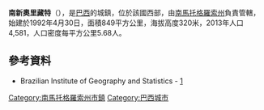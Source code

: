 {{coord|22|40|08|S|53|51|36|W|scale:30000|display=title}}

'''南新奧里藏特'''（{{lang-pt|Novo Horizonte do Sul}}），是[[巴西|巴西]]的城鎮，位於該國西部，由[[南馬托格羅索州|南馬托格羅索州]]負責管轄，始建於1992年4月30日，面積849平方公里，海拔高度320米，2013年人口4,581，人口密度每平方公里5.68人。

==參考資料==
*Brazilian Institute of Geography and Statistics - [https://web.archive.org/web/20080611095922/http://www.ibge.gov.br/cidadesat/default.php]

{{Brazil-geo-stub}}
{{南馬托格羅索州市鎮}}
[[Category:南馬托格羅索州市鎮|Category:南馬托格羅索州市鎮]]
[[Category:巴西城市|Category:巴西城市]]